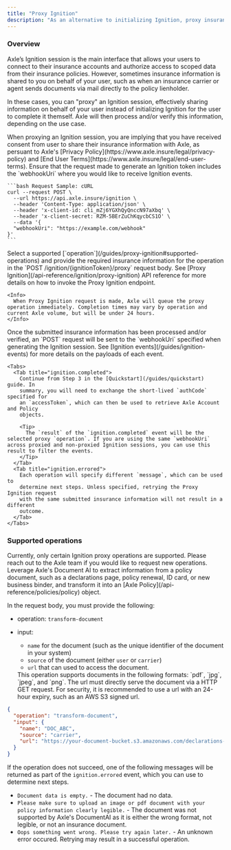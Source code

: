 ```yaml
---
title: "Proxy Ignition"
description: "As an alternative to initializing Ignition, proxy insurance information on behalf of your user to Axle for processing and/or verification."
---
```


### Overview

Axle’s Ignition session is the main interface that allows your users to connect to their insurance accounts and authorize access to scoped data from their insurance policies.
However, sometimes insurance information is shared to you on behalf of your user, such as when an insurance carrier or agent sends documents via mail directly to the policy lienholder.

In these cases, you can "proxy" an Ignition session, effectively sharing information on behalf of your user instead of initializing Ignition for the user to complete it themself. Axle will then process and/or verify this information, depending on the use case.

<Warning>
  When proxying an Ignition session, you are implying that you have received
  consent from user to share their insurance information with Axle, as persuant
  to Axle's [Privacy Policy](https://www.axle.insure/legal/privacy-policy) and
  [End User Terms](https://www.axle.insure/legal/end-user-terms).
</Warning>

<Steps>
  <Step title="Configure Ignition to receive webhooks" titleSize="h3">
    Ensure that the request made to generate an Ignition token includes the `webhookUri` where you would like to receive Ignition events.

    ```bash Request Sample: cURL
    curl --request POST \
      --url https://api.axle.insure/ignition \
      --header 'Content-Type: application/json' \
      --header 'x-client-id: cli_mZj6YGXhQyQnccN97aXbq' \
      --header 'x-client-secret: RZM-5BErZuChKqycbCS1O' \
      --data '{
      "webhookUri": "https://example.com/webhook"
    }'
    ```

  </Step>
  <Step title="Send proxy request" titleSize="h3">
    Select a supported [`operation`](/guides/proxy-ignition#supported-operations) and provide the required insurance information for the operation in the `POST /ignition/{ignitionToken}/proxy` request body. See [Proxy Ignition](/api-reference/ignition/proxy-ignition) API reference for more details on how to invoke the Proxy Ignition endpoint.

    <Info>
      When Proxy Ignition request is made, Axle will queue the proxy operation immediately. Completion times may vary by operation and current Axle volume, but will be under 24 hours.
    </Info>

  </Step>
  <Step title="Process Ignition events" titleSize="h3">
    Once the submitted insurance information has been processed and/or verified, an `POST` request will be sent to
    the `webhookUri` specified when generating the Ignition session. See [Ignition events](/guides/ignition-events) for more details on the payloads of each event.

    <Tabs>
      <Tab title="ignition.completed">
        Continue from Step 3 in the [Quickstart](/guides/quickstart) guide. In
        summary, you will need to exchange the short-lived `authCode` specified for
        an `accessToken`, which can then be used to retrieve Axle Account and Policy
        objects.

        <Tip>
          The `result` of the `ignition.completed` event will be the selected proxy `operation`. If you are using the same `webhookUri` across proxied and non-proxied Ignition sessions, you can use this result to filter the events.
        </Tip>
      </Tab>
      <Tab title="ignition.errored">
        Each operation will specify different `message`, which can be used to
        determine next steps. Unless specified, retrying the Proxy Ignition request
        with the same submitted insurance information will not result in a different
        outcome.
      </Tab>
    </Tabs>

  </Step>
</Steps>

### Supported operations

<Info>
  Currently, only certain Ignition proxy operations are supported. Please reach
  out to the Axle team if you would like to request new operations.
</Info>

<Accordion title="Transform insurance carrier policy document into Axle Policy" icon="file">
Leverage Axle's Document AI to extract information from a policy document, such as a declarations page, policy renewal, ID card, or new business binder, and transform it into an [Axle Policy](/api-reference/policies/policy) object.

In the request body, you must provide the following:

- operation: `transform-document`
- input:

  - `name` for the document (such as the unique identifier of the document in your system)
  - `source` of the document (either `user` or `carrier`)
  - `url` that can used to access the document.

  <Tip>
    This operation supports documents in the following formats: `pdf`, `jpg`,
    `jpeg`, and `png`. The url must directly serve the document via a HTTP GET
    request. For security, it is recommended to use a url with an 24-hour
    expiry, such as an AWS S3 signed url.
  </Tip>

```json Example request body
{
  "operation": "transform-document",
  "input": {
    "name": "DOC_ABC",
    "source": "carrier",
    "url": "https://your-document-bucket.s3.amazonaws.com/declarations-page.pdf"
  }
}
```

If the operation does not succeed, one of the following messages will be returned as part of the `ignition.errored` event, which you can use to determine next steps.

- `Document data is empty.` - The document had no data.
- `Please make sure to upload an image or pdf document with your policy information clearly legible.` - The document was not supported by Axle's DocumentAI as it is either the wrong format, not legible, or not an insurance document.
- `Oops something went wrong. Please try again later.` - An unknown error occured. Retrying may result in a successful operation.

</Accordion>
